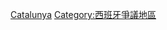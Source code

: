 {{catmore}}
{{Commonscat|Catalonia}}

[[Category:西班牙自治區|Catalunya]]
[[Category:西班牙爭議地區|Category:西班牙爭議地區]]